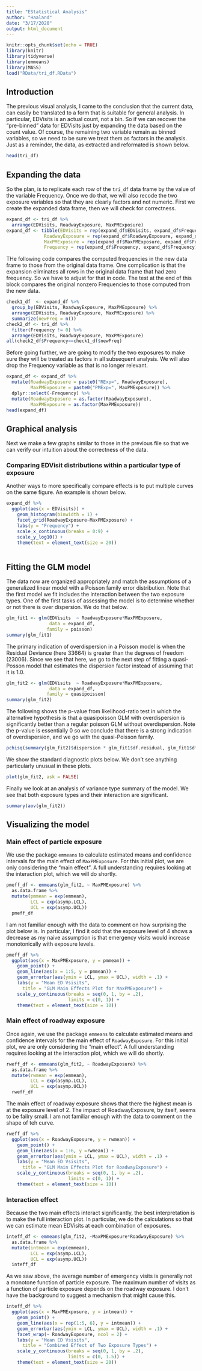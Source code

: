 ```yaml
---
title: "EStatistical Analysis"
author: "Haaland"
date: "3/17/2020"
output: html_document
---
```


```r
knitr::opts_chunk$set(echo = TRUE)
library(knitr)
library(tidyverse)
library(emmeans)
library(MASS)
load("RData/tri_df.RData")
```

## Introduction


The previous visual analysis, I came to the conclusion that the current data, can easily be translated to a form that is suitable for general analysis. In particular, EDVisits is an actual count, not a bin. So if we can recover the "pre-binned" data for EDVisits just by expanding the data based on the count value. Of course, the remaining two variable remain as binned variables, so we need to be sure we treat them as factors in the analysis. Just as a reminder, the data, as extracted and reformated is shown below. 

```r
head(tri_df)
```

## Expanding the data

So the plan, is to replicate each row of the `tri_df` data frame by the value of the variable Frequency. Once we do that, we will also recode the two exposure variables so that they are clearly factors and not numeric. First we create the expanded data frame, then we will check for correctness.

```r
expand_df <- tri_df %>%
  arrange(EDVisits, RoadwayExposure, MaxPMExposure)
expand_df <- tibble(EDVisits = rep(expand_df$EDVisits, expand_df$Frequency), 
              RoadwayExposure = rep(expand_df$RoadwayExposure, expand_df$Frequency), 
              MaxPMExposure = rep(expand_df$MaxPMExposure, expand_df$Frequency),
              Frequency = rep(expand_df$Frequency, expand_df$Frequency)) 
```

THe following code compares the computed frequencies in the new data frame to those from the original data frame. One complication is that the expansion eliminates all rows in the original data frame that had zero frequency. So we have to adjust for that in code. The test at the end of this block compares the original nonzero Frequencies to those computed from the new data.

```r
check1_df  <- expand_df %>%
  group_by(EDVisits, RoadwayExposure, MaxPMExposure) %>%
  arrange(EDVisits, RoadwayExposure, MaxPMExposure) %>%
  summarize(newFreq = n())
check2_df <- tri_df %>%
  filter(Frequency != 0) %>% 
  arrange(EDVisits, RoadwayExposure, MaxPMExposure) 
all(check2_df$Frequency==check1_df$newFreq)
```

Before going further, we are going to modify the two exposures to make sure they will be treated as factors in all subsequent analysis. We will also drop the Frequency variable as that is no longer relevant.

```r
expand_df <- expand_df %>%
  mutate(RoadwayExposure = paste0("RExp=", RoadwayExposure),
         MaxPMExposure = paste0("PMExp=", MaxPMExposure)) %>%
  dplyr::select(-Frequency) %>%
  mutate(RoadwayExposure = as.factor(RoadwayExposure),
         MaxPMExposure = as.factor(MaxPMExposure))
head(expand_df)
```


## Graphical analysis

Next we make a few graphs similar to those in the previous file so that we can verify our intuition about the correctness of the data.


### Comparing EDVisit distributions within a particular type of exposure

Another ways to more specifically compare effects is to put multiple curves on the same figure. An example is shown below.

```r
expand_df %>%
  ggplot(aes(x = EDVisits)) +
    geom_histogram(binwidth = 1) +
    facet_grid(RoadwayExposure~MaxPMExposure) +
    labs(y = "Frequency") +
    scale_x_continuous(breaks = 0:9) +
    scale_y_log10() +
    theme(text = element_text(size = 20))
    
```


## Fitting the GLM model

The data now are organized appropriately and match the assumptions of a generalized linear model with a Poisson family error distribution. Note that the first model we fit includes the interaction between the two exposure types. One of the first tasks of assessing the model is to determine whether or not there is over dispersion. We do that below.

```r
glm_fit1 <- glm(EDVisits  ~ RoadwayExposure*MaxPMExposure,
                data = expand_df, 
               family = poisson)
summary(glm_fit1)
```

The primary indication of overdispersion in a Poisson model is when the Residual Deviance (here 33664) is greater than the degrees of freedom (23006). Since we see that here, we go to the next step of fitting a quasi-Posson model that estimates the dispersion factor instead of assuming that it is 1.0.


```r
glm_fit2 <- glm(EDVisits  ~ RoadwayExposure*MaxPMExposure,
                data = expand_df, 
               family = quasipoisson)
summary(glm_fit2)
```


The following shows the p-value from likelihood-ratio test in which the alternative hypothesis is that a quasipoisson GLM with overdispersion is significantly better than a regular poisson GLM without overdispersion. Note the p-value is essentially 0 so we conclude that there is a strong indication of overdispersion, and we go with the quasi-Poisson family.

```r
pchisq(summary(glm_fit2)$dispersion * glm_fit1$df.residual, glm_fit1$df.residual, lower = F)
```


We show the standard diagnostic plots below. We don't see anything particularly unusual in these plots.

```r
plot(glm_fit2, ask = FALSE)

```

Finally we look at an analysis of variance type summary of the model. We see that both exposure types and their interaction are significant.

```r
summary(aov(glm_fit2))
```


## Visualizing the model

### Main effect of particle exposure

We use the package `emmeans` to calculate estimated means and confidence intervals for the main effect of `MaxPMExposure`. For this initial plot, we are only considering the "main effect". A full understanding requires looking at the interaction plot, which we will do shortly.


```r
pmeff_df <- emmeans(glm_fit2, ~ MaxPMExposure) %>%
  as.data.frame %>%
  mutate(pmmean = exp(emmean),
         LCL = exp(asymp.LCL),
         UCL = exp(asymp.UCL))
  pmeff_df
```

I am not familiar enough with the data to comment on how surprising the plot below is. In particular, I find it odd that the exposure level of 4 shows a decrease as my naive assumption is that emergency visits would increase monotonically with exposure levels. 

```r
pmeff_df %>%
  ggplot(aes(x = MaxPMExposure, y = pmmean)) +
    geom_point() +
    geom_line(aes(x = 1:5, y = pmmean)) +
    geom_errorbar(aes(ymin = LCL, ymax = UCL), width = .1) +
    labs(y = "Mean ED Vsisits",
      title = "GLM Main Effects Plot for MaxPMExposure") +
    scale_y_continuous(breaks = seq(0, 1, by = .2), 
                       limits = c(0, 1)) +
    theme(text = element_text(size = 10))
```

### Main effect of roadway exposure

Once again, we use the package `emmeans` to calculate estimated means and confidence intervals for the main effect of `RoadwayExposure`. For this initial plot, we are only considering the "main effect". A full understanding requires looking at the interaction plot, which we will do shortly.


```r
rweff_df <- emmeans(glm_fit2, ~ RoadwayExposure) %>%
  as.data.frame %>%
  mutate(rwmean = exp(emmean),
         LCL = exp(asymp.LCL),
         UCL = exp(asymp.UCL))
  rweff_df
```

The main effect of roadway exposure shows that there the highest mean is at the exposure level of 2. The impact of RoadwayExposure, by itself, seems to be failry small. I am not familiar enough with the data to comment on the shape of teh curve.

```r
rweff_df %>%
  ggplot(aes(x = RoadwayExposure, y = rwmean)) +
    geom_point() +
    geom_line(aes(x = 1:6, y =rwmean)) +
    geom_errorbar(aes(ymin = LCL, ymax = UCL), width = .1) +
    labs(y = "Mean ED Vsisits",
      title = "GLM Main Effects Plot for RoadwayExposure") +
    scale_y_continuous(breaks = seq(0, 1, by = .2), 
                       limits = c(0, 1)) +
    theme(text = element_text(size = 10))
```

### Interaction effect

Because the two main effects interact significantly, the best interpretation is to make the full interaction plot. In particular, we do the calculations so that we can estimate mean EDVisits at each combination of exposures.


```r
inteff_df <- emmeans(glm_fit2, ~MaxPMExposure*RoadwayExposure) %>%
  as.data.frame %>%
  mutate(intmean = exp(emmean),
         LCL = exp(asymp.LCL),
         UCL = exp(asymp.UCL))
  inteff_df
```

As we saw above, the average number of emergency visits is generally not a monotone function of particle exposure. The maximum number of visits as a function of particle exposure depends on the roadway exposure. I don't have the background to suggest a mechanism that might cause this.

```r
inteff_df %>%
  ggplot(aes(x = MaxPMExposure, y = intmean)) +
    geom_point() +
    geom_line(aes(x = rep(1:5, 6), y = intmean)) +
    geom_errorbar(aes(ymin = LCL, ymax = UCL), width = .1) +
    facet_wrap(~ RoadwayExposure, ncol = 2) +
    labs(y = "Mean ED Vsisits",
      title = "Combined Effect of Two Exposure Types") +
    scale_y_continuous(breaks = seq(0, 1, by = .2), 
                       limits = c(0, 1.5)) +
    theme(text = element_text(size = 20))
```
